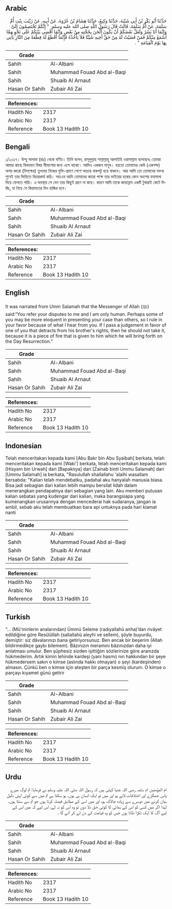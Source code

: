 ## Arabic


<div dir="rtl" lang="ar" style={{fontSize:'larger',backgroundColor:'#f8f9fa',padding:20}}>
حَدَّثَنَا أَبُو بَكْرِ بْنُ أَبِي شَيْبَةَ، حَدَّثَنَا وَكِيعٌ، حَدَّثَنَا هِشَامُ بْنُ عُرْوَةَ، عَنْ أَبِيهِ، عَنْ زَيْنَبَ بِنْتِ أُمِّ سَلَمَةَ، عَنْ أُمِّ سَلَمَةَ، قَالَتْ قَالَ رَسُولُ اللَّهِ صلى الله عليه وسلم ‏ "‏ إِنَّكُمْ تَخْتَصِمُونَ إِلَىَّ وَإِنَّمَا أَنَا بَشَرٌ وَلَعَلَّ بَعْضَكُمْ أَنْ يَكُونَ أَلْحَنَ بِحُجَّتِهِ مِنْ بَعْضٍ وَإِنَّمَا أَقْضِي بَيْنَكُمْ عَلَى نَحْوٍ مِمَّا أَسْمَعُ مِنْكُمْ فَمَنْ قَضَيْتُ لَهُ مِنْ حَقِّ أَخِيهِ شَيْئًا فَلاَ يَأْخُذْهُ فَإِنَّمَا أَقْطَعُ لَهُ قِطْعَةً مِنَ النَّارِ يَأْتِي بِهَا يَوْمَ الْقِيَامَةِ ‏"‏ ‏.‏
</div>
<div style={{backgroundColor:'#f8f9fa',padding:20, marginBottom: 10}}><table> <thead> <tr> <th>Grade</th> <th></th> </tr> </thead> <tbody> <tr><td>Sahih</td><td>Al-Albani</td></tr><tr><td>Sahih</td><td>Muhammad Fouad Abd al-Baqi</td></tr><tr><td>Sahih</td><td>Shuaib Al Arnaut</td></tr><tr><td>Hasan Or Sahih</td><td>Zubair Ali Zai</td></tr></tbody></table><table> <thead> <tr> <th>References:</th> <th></th> </tr> </thead> <tbody><tr><td>Hadith No</td><td>2317</td></tr><tr><td>Arabic No</td><td>2317</td></tr><tr><td>Reference</td><td>Book 13 Hadith 10</td></tr></tbody></table></div>

## Bengali


<div dir="ltr" lang="bn" style={{fontSize:'larger',backgroundColor:'#f8f9fa',padding:20}}>
১/২৩১৭। উম্মু সালামা (রাঃ) থেকে বর্ণিত। তিনি বলেন, রাসূলুল্লাহ সাল্লাল্লাহু আলাইহি ওয়াসাল্লাম বলেছেনঃ তোমরা আমার কাছে বিবদমান বিষয় মীমাংসার জন্য এসে থাকো। আমিও একজন মানুষ। হয়তো তোমাদের কেউ (একপক্ষ) অপর কারো (বিপক্ষের) তুলনায় নিজের যুক্তি-প্রমাণ পেশে অত্যন্ত বাকপটু হয়ে থাকবে। আর আমি তো তোমাদের বক্তব্য শুনেই তার ভিত্তিতে বিচারকার্য করি। অতএব আমি তোমাদের কারো পক্ষে তার ভাইয়ের হকের কোন অংশের ফয়সালা দিয়ে ফেলতে পারি। এ অবস্থায় সে যেন তার কিছুই গ্রহণ না করে। কারণ আমি তাকে জাহান্নাম একটি টুকরাই কেটে দিচ্ছি, যা নিয়ে সে কিয়ামতের দিন হাজির হবে।
</div>
<div style={{backgroundColor:'#f8f9fa',padding:20, marginBottom: 10}}><table> <thead> <tr> <th>Grade</th> <th></th> </tr> </thead> <tbody> <tr><td>Sahih</td><td>Al-Albani</td></tr><tr><td>Sahih</td><td>Muhammad Fouad Abd al-Baqi</td></tr><tr><td>Sahih</td><td>Shuaib Al Arnaut</td></tr><tr><td>Hasan Or Sahih</td><td>Zubair Ali Zai</td></tr></tbody></table><table> <thead> <tr> <th>References:</th> <th></th> </tr> </thead> <tbody><tr><td>Hadith No</td><td>2317</td></tr><tr><td>Arabic No</td><td>2317</td></tr><tr><td>Reference</td><td>Book 13 Hadith 10</td></tr></tbody></table></div>

## English


<div dir="ltr" lang="en" style={{fontSize:'larger',backgroundColor:'#f8f9fa',padding:20}}>
It was narrated from Umm Salamah that the Messenger of Allah (ﷺ) said:“You refer your disputes to me and I am only human. Perhaps some of you may be more eloquent in presenting your case than others, so I rule in your favor because of what I hear from you. If I pass a judgement in favor of one of you that detracts from his brother's rights, then he should not take it, because it is a piece of fire that is given to him which he will bring forth on the Day Resurrection.”
</div>
<div style={{backgroundColor:'#f8f9fa',padding:20, marginBottom: 10}}><table> <thead> <tr> <th>Grade</th> <th></th> </tr> </thead> <tbody> <tr><td>Sahih</td><td>Al-Albani</td></tr><tr><td>Sahih</td><td>Muhammad Fouad Abd al-Baqi</td></tr><tr><td>Sahih</td><td>Shuaib Al Arnaut</td></tr><tr><td>Hasan Or Sahih</td><td>Zubair Ali Zai</td></tr></tbody></table><table> <thead> <tr> <th>References:</th> <th></th> </tr> </thead> <tbody><tr><td>Hadith No</td><td>2317</td></tr><tr><td>Arabic No</td><td>2317</td></tr><tr><td>Reference</td><td>Book 13 Hadith 10</td></tr></tbody></table></div>

## Indonesian


<div dir="ltr" lang="id" style={{fontSize:'larger',backgroundColor:'#f8f9fa',padding:20}}>
Telah menceritakan kepada kami [Abu Bakr bin Abu Syaibah] berkata, telah menceritakan kepada kami [Waki'] berkata, telah menceritakan kepada kami [Hisyam bin Urwah] dari [Bapaknya] dari [Zainab binti Ummu Salamah] dari [Ummu Salamah] ia berkata, "Rasulullah shallallahu 'alaihi wasallam bersabda: "Kalian telah mendebatku, padahal aku hanyalah manusia biasa. Bisa jadi sebagian dari kalian lebih mampu bersilat lidah dalam menerangkan pendapatnya dari sebagian yang lain. Aku memberi putusan kalian sebatas yang kudengar dari kalian, maka barangsiapa yang kumenangkan urusannya dengan mencederai hak sudaranya, jangan ia ambil, sebab aku telah membuatkan bara api untuknya pada hari kiamat nanti
</div>
<div style={{backgroundColor:'#f8f9fa',padding:20, marginBottom: 10}}><table> <thead> <tr> <th>Grade</th> <th></th> </tr> </thead> <tbody> <tr><td>Sahih</td><td>Al-Albani</td></tr><tr><td>Sahih</td><td>Muhammad Fouad Abd al-Baqi</td></tr><tr><td>Sahih</td><td>Shuaib Al Arnaut</td></tr><tr><td>Hasan Or Sahih</td><td>Zubair Ali Zai</td></tr></tbody></table><table> <thead> <tr> <th>References:</th> <th></th> </tr> </thead> <tbody><tr><td>Hadith No</td><td>2317</td></tr><tr><td>Arabic No</td><td>2317</td></tr><tr><td>Reference</td><td>Book 13 Hadith 10</td></tr></tbody></table></div>

## Turkish


<div dir="ltr" lang="tr" style={{fontSize:'larger',backgroundColor:'#f8f9fa',padding:20}}>
“... (Mü'minlerin analarından) Ümmü Seleme (radıyallahü anha)’dan rivâyet edildiğine göre Resûlüllah (sallallahü aleyhi ve sellem), şöyle buyurdu, demiştir: siz dâvalarınızı bana getiriyorsunuz. Ben ancak bir beşerim (Allah bildirmedikçe gaybı bilemem). Bâzınızın meramını bâzınızdan daha iyi anlatması umulur. Ben şüphesiz sizden işittiğim sözlerinize göre aranızda hükmederim. Artık kimin lehinde kardeşi (yani hasmı) nın hakkından bir şeye hükmedersem sakın o kimse (aslında hakkı olmayan) o şeyi (kardeşinden) almasın. Çünkü ben o kimse için ateşten bir parça kesmiş olurum. O kimse o parçayı kıyamet günü getirir
</div>
<div style={{backgroundColor:'#f8f9fa',padding:20, marginBottom: 10}}><table> <thead> <tr> <th>Grade</th> <th></th> </tr> </thead> <tbody> <tr><td>Sahih</td><td>Al-Albani</td></tr><tr><td>Sahih</td><td>Muhammad Fouad Abd al-Baqi</td></tr><tr><td>Sahih</td><td>Shuaib Al Arnaut</td></tr><tr><td>Hasan Or Sahih</td><td>Zubair Ali Zai</td></tr></tbody></table><table> <thead> <tr> <th>References:</th> <th></th> </tr> </thead> <tbody><tr><td>Hadith No</td><td>2317</td></tr><tr><td>Arabic No</td><td>2317</td></tr><tr><td>Reference</td><td>Book 13 Hadith 10</td></tr></tbody></table></div>

## Urdu


<div dir="rtl" lang="ur" style={{fontSize:'larger',backgroundColor:'#f8f9fa',padding:20}}>
ام المؤمنین ام سلمہ رضی اللہ عنہا کہتی ہیں کہ رسول اللہ صلی اللہ علیہ وسلم نے فرمایا: تم لوگ میرے پاس جھگڑے اور اختلافات لاتے ہو اور میں تو ایک انسان ہی ہوں، ہو سکتا ہے تم میں سے کوئی اپنی دلیل بیان کرنے میں دوسرے سے زیادہ چالاک ہو، اور میں اسی کے مطابق فیصلہ کرتا ہوں جو تم سے سنتا ہوں، لہٰذا اگر میں کسی کو اس کے بھائی کا کوئی حق دلا دوں تو وہ اس کو نہ لے، اس لیے کہ میں اس کے لیے آگ کا ایک ٹکڑا دلاتا ہوں جس کو وہ قیامت کے دن لے کر آئے گا ۔
</div>
<div style={{backgroundColor:'#f8f9fa',padding:20, marginBottom: 10}}><table> <thead> <tr> <th>Grade</th> <th></th> </tr> </thead> <tbody> <tr><td>Sahih</td><td>Al-Albani</td></tr><tr><td>Sahih</td><td>Muhammad Fouad Abd al-Baqi</td></tr><tr><td>Sahih</td><td>Shuaib Al Arnaut</td></tr><tr><td>Hasan Or Sahih</td><td>Zubair Ali Zai</td></tr></tbody></table><table> <thead> <tr> <th>References:</th> <th></th> </tr> </thead> <tbody><tr><td>Hadith No</td><td>2317</td></tr><tr><td>Arabic No</td><td>2317</td></tr><tr><td>Reference</td><td>Book 13 Hadith 10</td></tr></tbody></table></div>